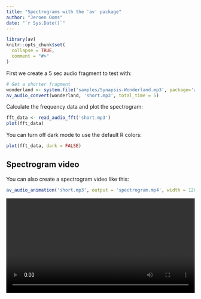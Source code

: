 ```yaml
---
title: "Spectrograms with the 'av' package"
author: "Jeroen Ooms"
date: "`r Sys.Date()`"
---
```


```r
library(av)
knitr::opts_chunk$set(
  collapse = TRUE,
  comment = "#>"
)
```

First we create a 5 sec audio fragment to test with:


```r
# Get a shorter fragment
wonderland <- system.file('samples/Synapsis-Wonderland.mp3', package='av')
av_audio_convert(wonderland, 'short.mp3', total_time = 5)
```

Calculate the frequency data and plot the spectrogram:

```r
fft_data <- read_audio_fft('short.mp3')
plot(fft_data)
```

You can turn off dark mode to use the default R colors:

```r
plot(fft_data, dark = FALSE)
```

## Spectrogram video

You can also create a spectrogram video like this:

```r
av_audio_animation('short.mp3', output = 'spectrogram.mp4', width = 1280, height = 720, res = 144)
```

<video width="100%" controls>
<source src="spectrogram.mp4" type="video/mp4">
Your browser does not support the video tag.
</video>

## Compare with seewave

Compare spectrograms using the `tico` audio sample included with the seewave package:

```r
library(seewave)
library(ggplot2)
data(tico)
ggspectro(tico, ovlp = 50) + geom_tile(aes(fill = amplitude)) + stat_contour()
```

To use av, we first save the wav file and then create spectrogram:

```r
# First export wav file
savewav(tico, filename = 'tico.wav')
plot(read_audio_fft('tico.wav'))
```

## Compare with phonTools

Use the audio sample included with phonTools:

```r
library(phonTools)
data(sound)
spectrogram(sound, maxfreq = sound$fs/2)
```


Save the wav file and then create spectrogram. We match the default window function from phonTools:

```r
phonTools::writesound(sound, 'sound.wav')
plot(read_audio_fft('sound.wav', window = phonTools::windowfunc(1024, 'kaiser')))
```
